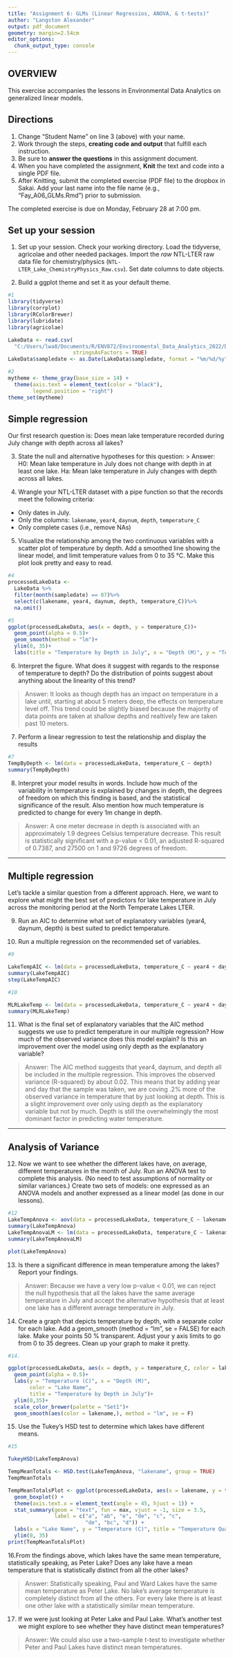 ```yaml
---
title: "Assignment 6: GLMs (Linear Regressios, ANOVA, & t-tests)"
author: "Langston Alexander"
output: pdf_document
geometry: margin=2.54cm
editor_options: 
  chunk_output_type: console
---
```


## OVERVIEW

This exercise accompanies the lessons in Environmental Data Analytics on generalized linear models. 

## Directions
1. Change "Student Name" on line 3 (above) with your name.
2. Work through the steps, **creating code and output** that fulfill each instruction.
3. Be sure to **answer the questions** in this assignment document.
4. When you have completed the assignment, **Knit** the text and code into a single PDF file.
5. After Knitting, submit the completed exercise (PDF file) to the dropbox in Sakai. Add your last name into the file name (e.g., "Fay_A06_GLMs.Rmd") prior to submission.

The completed exercise is due on Monday, February 28 at 7:00 pm.

## Set up your session 
1. Set up your session. Check your working directory. Load the tidyverse, agricolae and other needed packages. Import the *raw* NTL-LTER raw data file for chemistry/physics (`NTL-LTER_Lake_ChemistryPhysics_Raw.csv`). Set date columns to date objects.

2. Build a ggplot theme and set it as your default theme.

```r
#1
library(tidyverse)
library(corrplot)
library(RColorBrewer)
library(lubridate)
library(agricolae)

LakeData <- read.csv(
  "C:/Users/lwa8/Documents/R/ENV872/Environmental_Data_Analytics_2022/Data/Raw/NTL-LTER_Lake_ChemistryPhysics_Raw.csv",
                     stringsAsFactors = TRUE)
LakeData$sampledate <- as.Date(LakeData$sampledate, format = "%m/%d/%y")

#2
mytheme <- theme_gray(base_size = 14) +
  theme(axis.text = element_text(color = "black"), 
        legend.position = "right")
theme_set(mytheme)
```

## Simple regression
Our first research question is: Does mean lake temperature recorded during July change with depth across all lakes?

3. State the null and alternative hypotheses for this question:
> Answer:
H0: Mean lake temperature in July does not change with depth in at least one lake.
Ha: Mean lake temperature in July changes with depth across all lakes. 


4.  Wrangle your NTL-LTER dataset with a pipe function so that the records meet the following criteria: 
 * Only dates in July. 
 * Only the columns: `lakename`, `year4`, `daynum`, `depth`, `temperature_C`
 * Only complete cases (i.e., remove NAs)

5. Visualize the relationship among the two continuous variables with a scatter plot of temperature by depth. Add a smoothed line showing the linear model, and limit temperature values from 0 to 35 °C. Make this plot look pretty and easy to read.

```r
#4
processedLakeData <- 
  LakeData %>%
  filter(month(sampledate) == 07)%>%
  select(c(lakename, year4, daynum, depth, temperature_C))%>%
  na.omit()

#5
ggplot(processedLakeData, aes(x = depth, y = temperature_C))+
  geom_point(alpha = 0.5)+
  geom_smooth(method = "lm")+
  ylim(0, 35)+
  labs(title = "Temperature by Depth in July", x = "Depth (M)", y = "Temperature(C)")

```


6. Interpret the figure. What does it suggest with regards to the response of temperature to depth? Do the distribution of points suggest about anything about the linearity of this trend?

> Answer: It looks as though depth has an impact on temperature in a lake until, starting at about 5 meters deep, the effects on temperature level off. This trend could be slightly biased because the majority of data points are taken at shallow depths and realtively few are taken past 10 meters. 


7. Perform a linear regression to test the relationship and display the results

```r
#7
TempByDepth <- lm(data = processedLakeData, temperature_C ~ depth)
summary(TempByDepth)

```


8. Interpret your model results in words. Include how much of the variability in temperature is explained by changes in depth, the degrees of freedom on which this finding is based, and the statistical significance of the result. Also mention how much temperature is predicted to change for every 1m change in depth. 

> Answer: A one meter decrease in depth is associated with an approximately 1.9 degrees Celsius temperature decrease. This result is statistically significant with a p-value < 0.01, an adjusted R-squared of 0.7387, and 27500 on 1 and 9726 degrees of freedom. 


---

## Multiple regression
Let's tackle a similar question from a different approach. Here, we want to explore what might the best set of predictors for lake temperature in July across the monitoring period at the North Temperate Lakes LTER. 


9. Run an AIC to determine what set of explanatory variables (year4, daynum, depth) is best suited to predict temperature.

10. Run a multiple regression on the recommended set of variables. 

```r
#9

LakeTempAIC <- lm(data = processedLakeData, temperature_C ~ year4 + daynum + depth)
summary(LakeTempAIC)
step(LakeTempAIC)

#10

MLRLakeTemp <- lm(data = processedLakeData, temperature_C ~ year4 + daynum + depth)
summary(MLRLakeTemp)
```

11. What is the final set of explanatory variables that the AIC method suggests we use to predict temperature in our multiple regression? How much of the observed variance does this model explain? Is this an improvement over the model using only depth as the explanatory variable?

> Answer: The AIC method suggests that year4, daynum, and depth all be included in the multiple regression. This improves the observed variance (R-squared) by about 0.02. This means that by adding year and day that the sample was taken, we are coving .2% more of the observed variance in temperature that by just looking at depth. This is a slight improvement over only using depth as the explanatory variable but not by much. Depth is still the overwhelmingly the most dominant factor in predicting water temperature. 

---
## Analysis of Variance

12. Now we want to see whether the different lakes have, on average, different temperatures in the month of July. Run an ANOVA test to complete this analysis. (No need to test assumptions of normality or similar variances.) Create two sets of models: one expressed as an ANOVA models and another expressed as a linear model (as done in our lessons).

```r
#12
LakeTempAnova <- aov(data = processedLakeData, temperature_C ~ lakename)
summary(LakeTempAnova)
LakeTempAnovaLM <- lm(data = processedLakeData, temperature_C ~ lakename)
summary(LakeTempAnovaLM)

plot(LakeTempAnova)
```

13. Is there a significant difference in mean temperature among the lakes? Report your findings. 

> Answer: Because we have a very low p-value < 0.01, we can reject the null hypothesis that all the lakes have the same average temperature in July and accept the alternative hypothesis that at least one lake has a different average temperature in July. 


14. Create a graph that depicts temperature by depth, with a separate color for each lake. Add a geom_smooth (method = "lm", se = FALSE) for each lake. Make your points 50 % transparent. Adjust your y axis limits to go from 0 to 35 degrees. Clean up your graph to make it pretty. 

```r
#14.

ggplot(processedLakeData, aes(x = depth, y = temperature_C, color = lakename))+
  geom_point(alpha = 0.5)+
  labs(y = "Temperature (C)", x = "Depth (M)", 
       color = "Lake Name", 
       title = "Temperature by Depth in July")+
  ylim(0,35)+
  scale_color_brewer(palette = "Set1")+
  geom_smooth(aes(color = lakename,), method = "lm", se = F)

```

15. Use the Tukey's HSD test to determine which lakes have different means.

```r
#15

TukeyHSD(LakeTempAnova)

TempMeanTotals <- HSD.test(LakeTempAnova, "lakename", group = TRUE)
TempMeanTotals

TempMeanTotalsPlot <- ggplot(processedLakeData, aes(x = lakename, y = temperature_C)) +
  geom_boxplot() +
  theme(axis.text.x = element_text(angle = 45, hjust = 1)) +
  stat_summary(geom = "text", fun = max, vjust = -1, size = 3.5,
               label = c("a", "ab", "e", "de", "c", "c", 
                         "de", "bc", "d")) +
  labs(x = "Lake Name", y = "Temperature (C)", title = "Temperature Quartiles by Lake") +
  ylim(0, 35)
print(TempMeanTotalsPlot)
```

16.From the findings above, which lakes have the same mean temperature, statistically speaking, as Peter Lake? Does any lake have a mean temperature that is statistically distinct from all the other lakes?

>Answer: Statistically speaking, Paul and Ward Lakes have the same mean temperature as Peter Lake. No lake's average temperature is completely distinct from all the others. For every lake there is at least one other lake with a statistically similar mean temperature. 


17. If we were just looking at Peter Lake and Paul Lake. What's another test we might explore to see whether they have distinct mean temperatures? 

>Answer: We could also use a two-sample t-test to investigate whether Peter and Paul Lakes have distinct mean temperatures. 


